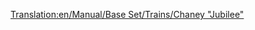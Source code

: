 [[Translation:en/Manual/Base Set/Trains/Chaney "Jubilee"]]
{{pl/Pociągi|Image=[[File:en/Chaneyjubilee.png]]
|Cost=£15,234 ($30.468)
|Speed=112 km/h (70 mph)
|Weight=131 t
|Power=1,000 hp (746 kW)
|Annual=£1,968 ($3.936)
|Designed=1934
|Lifespan=21
|Capacity=N/A
|Description=Lokomotywa rozruchowa średniego zasięgu w TTD Temperate. Nie tak tani w prowadzeniu jak 'Kirby Paul Tank' <small>(wcześniejszy)</small> i nie tak szybki ani potężny jak Ginzu A4 <small>(nowszy)</small>. Ale nadal przydatne, jeśli chcesz równowagi.
|Real-life=To jest [http://en.wikipedia.org/wiki/LMS_Jubilee_Class LMS Stanier "Jubilee"] , lokomotywa stworzona dla dodatkowych ekspresów pasażerskich 'dyżurnych' <small>''(duties)''</small>. Możliwym ekwiwalentem w życiu może być "Klasa Jubileuszowa" <small>''(Jubilee Class)''</small>
}}